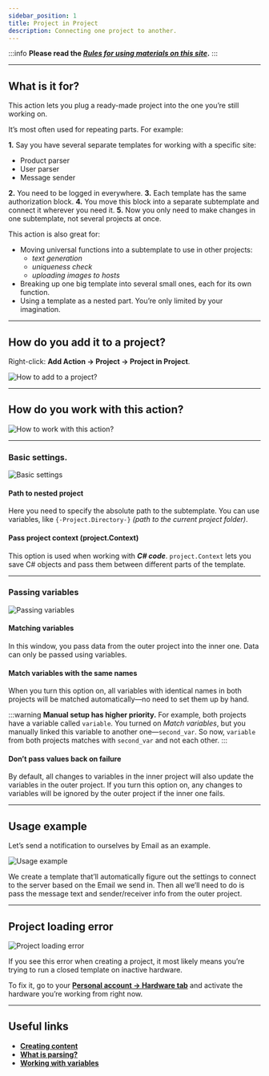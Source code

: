 ```yaml
---
sidebar_position: 1
title: Project in Project
description: Connecting one project to another.
---
```

:::info **Please read the [*Rules for using materials on this site*](../../Disclaimer).**
:::
_______________________________________________
## What is it for?
This action lets you plug a ready-made project into the one you’re still working on.

It’s most often used for repeating parts. For example:

**1.** Say you have several separate templates for working with a specific site:
- Product parser
- User parser
- Message sender

**2.** You need to be logged in everywhere.
**3.** Each template has the same authorization block.
**4.** You move this block into a separate subtemplate and connect it wherever you need it.
**5.** Now you only need to make changes in one subtemplate, not several projects at once.

This action is also great for:
- Moving universal functions into a subtemplate to use in other projects:
    - *text generation*
    - *uniqueness check*
    - *uploading images to hosts*
- Breaking up one big template into several small ones, each for its own function.
- Using a template as a nested part. You’re only limited by your imagination.
_______________________________________________
## How do you add it to a project?
Right-click: **Add Action → Project → Project in Project**.

![How to add to a project?](./assets/Project_in_Project/Project_in_Project_pic1.png)
_______________________________________________
## How do you work with this action?
![How to work with this action?](./assets/Project_in_Project/Project_in_Project_pic3.png)
_______________________________________________
### Basic settings.
![Basic settings](./assets/Project_in_Project/Project_in_Project_pic2.png)

#### Path to nested project
Here you need to specify the absolute path to the subtemplate. You can use variables, like `{-Project.Directory-}` *(path to the current project folder)*.

#### Pass project context (project.Context)
This option is used when working with ***C# code***. `project.Context` lets you save C# objects and pass them between different parts of the template.
_______________________________________________
### Passing variables
![Passing variables](./assets/Project_in_Project/Project_in_Project_pic4.png)

#### Matching variables
In this window, you pass data from the outer project into the inner one.
Data can only be passed using variables.

#### Match variables with the same names
When you turn this option on, all variables with identical names in both projects will be matched automatically—no need to set them up by hand.

:::warning **Manual setup has higher priority.**
For example, both projects have a variable called `variable`. You turned on *Match variables*, but you manually linked this variable to another one—`second_var`. So now, `variable` from both projects matches with `second_var` and not each other.
:::

#### Don’t pass values back on failure
By default, all changes to variables in the inner project will also update the variables in the outer project. If you turn this option on, any changes to variables will be ignored by the outer project if the inner one fails.
_______________________________________________
## Usage example
Let’s send a notification to ourselves by Email as an example.

![Usage example](./assets/Project_in_Project/Project_in_Project_pic5.png)

We create a template that’ll automatically figure out the settings to connect to the server based on the Email we send in. Then all we’ll need to do is pass the message text and sender/receiver info from the outer project.
_______________________________________________
## Project loading error
![Project loading error](./assets/Project_in_Project/Project_in_Project_pic6.png)

If you see this error when creating a project, it most likely means you’re trying to run a closed template on inactive hardware.

To fix it, go to your [**Personal account → Hardware tab**](https://userarea.zennolab.com/lk/userarea/UserAddHardware.aspx) and activate the hardware you’re working from right now.
_______________________________________________
## Useful links
- [**Creating content**](../../Data/ContentCreator)
- [**What is parsing?**](https://blog.capmonster.cloud/ru/blog/sel-1/what-is-website-parsing-and-why-do-you-need-it)
- [**Working with variables**](../../pm/Interface/Variables#работа-с-переменными)